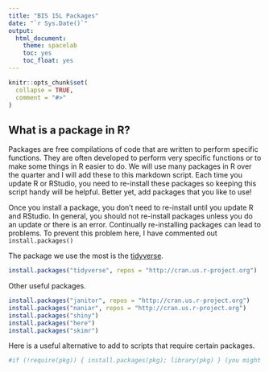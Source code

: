 ```yaml
---
title: "BIS 15L Packages"
date: "`r Sys.Date()`"
output:
  html_document:
    theme: spacelab
    toc: yes
    toc_float: yes
---
```


```r
knitr::opts_chunk$set(
  collapse = TRUE,
  comment = "#>"
)
```

## What is a package in R?
Packages are free compilations of code that are written to perform specific functions. They are often developed to perform very specific functions or to make some things in R easier to do. We will use many packages in R over the quarter and I will add these to this markdown script. Each time you update R or RStudio, you need to re-install these packages so keeping this script handy will be helpful. Better yet, add packages that you like to use!  

Once you install a package, you don't need to re-install until you update R and RStudio.  In general, you should not re-install packages unless you do an update or there is an error. Continually re-installing packages can lead to problems.  To prevent this problem here, I have commented out `install.packages()`

The package we use the most is the [tidyverse](https://www.tidyverse.org/).  
```r
install.packages("tidyverse", repos = "http://cran.us.r-project.org")
```

Other useful packages.  
```r
install.packages("janitor", repos = "http://cran.us.r-project.org")
install.packages("naniar", repos = "http://cran.us.r-project.org")
install.packages("shiny")
install.packages("here")
install.packages("skimr")
```

Here is a useful alternative to add to scripts that require certain packages.
```r
#if (!require(pkg)) { install.packages(pkg); library(pkg) } (you might need character.only=TRUE
```